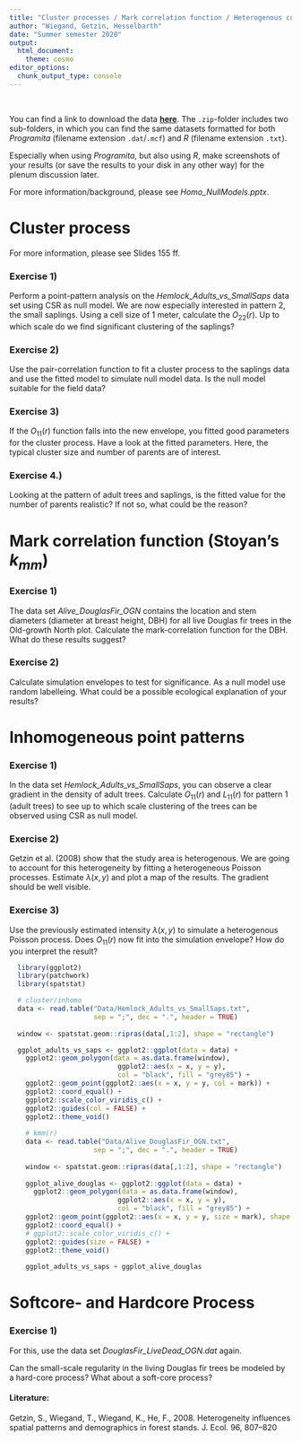 ```yaml
---
title: "Cluster processes / Mark correlation function / Heterogenous conditions"
author: "Wiegand, Getzin, Hesselbarth"
date: "Summer semester 2020"
output: 
  html_document:
    theme: cosmo
editor_options: 
  chunk_output_type: console
---
```


<br>

You can find a link to download the data [**here**](https://mhesselbarth.github.io/spatial_statistics_practicals/data.html). The `.zip`-folder includes two sub-folders, in which you can find the same datasets formatted for both *Programita* (filename extension `.dat`/`.mcf`) and *R* (filename extension `.txt`).

Especially when using *Programita*, but also using *R*, make screenshots of your results (or save the results to your disk in any other way) for the plenum discussion later.

For more information/background, please see *Homo_NullModels.pptx*.

# Cluster process
For more information, please see Slides 155 ff.

### Exercise 1)
Perform a point-pattern analysis on the *Hemlock_Adults_vs_SmallSaps* data set using CSR as null model. We are now especially interested in pattern 2, the small saplings. Using a cell size of 1 meter, calculate the $O_{22}(r)$. Up to which scale do we find significant clustering of the saplings?

### Exercise 2)
Use the pair-correlation function to fit a cluster process to the saplings data and use the fitted model to simulate null model data. Is the null model suitable for the field data?

### Exercise 3)
If the $O_{11}(r)$ function falls into the new envelope, you fitted good parameters for the cluster process. Have a look at the fitted parameters. Here, the typical cluster size and number of parents are  of interest.

### Exercise 4.)
Looking at the pattern of adult trees and saplings, is the fitted value for the number of parents realistic? If not so, what could be the reason?

# Mark correlation function (Stoyan's $k_{mm}$)

### Exercise 1)
The data set _Alive_DouglasFir_OGN_ contains the location and stem diameters (diameter at breast height, DBH) for all live Douglas fir trees in the Old-growth North plot. Calculate the mark-correlation function for the DBH. What do these results suggest?

### Exercise 2)
Calculate simulation envelopes to test for significance. As a null model use random labelleing. What could be a possible ecological explanation of your results?

# Inhomogeneous point patterns 

### Exercise 1) 
In the data set *Hemlock_Adults_vs_SmallSaps*, you can observe a clear gradient in the density of adult trees. Calculate $O_{11}(r)$ and $L_{11}(r)$ for pattern 1 (adult trees) to see up to which scale clustering of the trees can be observed using CSR as null model.

### Exercise 2)
Getzin et al. (2008) show that the study area is heterogenous. We are going to account for this heterogeneity by fitting a heterogeneous Poisson processes. Estimate $\lambda(x,y)$ and plot a map of the results. The gradient should be well visible.

### Exercise 3)
Use the previously estimated intensity $\lambda(x,y)$ to simulate a heterogenous Poisson process. Does $O_{11}(r)$ now fit into the simulation envelope? How do you interpret the result?

```r
  library(ggplot2)
  library(patchwork)
  library(spatstat)

  # cluster/inhomo
  data <- read.table("Data/Hemlock_Adults_vs_SmallSaps.txt", 
                     sep = ";", dec = ".", header = TRUE)
  
  window <- spatstat.geom::ripras(data[,1:2], shape = "rectangle")

  ggplot_adults_vs_saps <- ggplot2::ggplot(data = data) +
    ggplot2::geom_polygon(data = as.data.frame(window),
                           ggplot2::aes(x = x, y = y),
                           col = "black", fill = "grey85") +
    ggplot2::geom_point(ggplot2::aes(x = x, y = y, col = mark)) + 
    ggplot2::coord_equal() + 
    ggplot2::scale_color_viridis_c() + 
    ggplot2::guides(col = FALSE) + 
    ggplot2::theme_void()
  
    # kmm(r)
    data <- read.table("Data/Alive_DouglasFir_OGN.txt", 
                     sep = ";", dec = ".", header = TRUE)
    
    window <- spatstat.geom::ripras(data[,1:2], shape = "rectangle")
    
    ggplot_alive_douglas <- ggplot2::ggplot(data = data) +
      ggplot2::geom_polygon(data = as.data.frame(window),
                           ggplot2::aes(x = x, y = y),
                           col = "black", fill = "grey85") +
    ggplot2::geom_point(ggplot2::aes(x = x, y = y, size = mark), shape = 1) + 
    ggplot2::coord_equal() + 
    # ggplot2::scale_color_viridis_c() + 
    ggplot2::guides(size = FALSE) + 
    ggplot2::theme_void()
    
    ggplot_adults_vs_saps + ggplot_alive_douglas
```

# Softcore- and Hardcore Process
### Exercise 1)
For this, use the data set *DouglasFir_LiveDead_OGN.dat* again. 

Can the small-scale regularity in the living Douglas fir trees be modeled by a hard-core process? What about a soft-core process?

#### Literature:

Getzin, S., Wiegand, T., Wiegand, K., He, F., 2008. Heterogeneity influences spatial patterns and demographics in forest stands. J. Ecol. 96, 807–820

